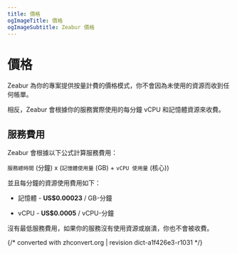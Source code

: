 ```yaml
---
title: 價格
ogImageTitle: 價格
ogImageSubtitle: Zeabur 價格
---
```


# 價格

Zeabur 為你的專案提供按量計費的價格模式，你不會因為未使用的資源而收到任何帳單。

相反，Zeabur 會根據你的服務實際使用的每分鐘 vCPU 和記憶體資源來收費。

## 服務費用

Zeabur 會根據以下公式計算服務費用：
  
`服務總時間` (分鐘) x (`記憶體使用量` (GB) + `vCPU 使用量` (核心))

並且每分鐘的資源使用費用如下：

- 記憶體 - **US$0.00023** / GB-分鐘

- vCPU - **US$0.0005** / vCPU-分鐘

沒有最低服務費用，如果你的服務沒有使用資源或崩潰，你也不會被收費。

{/* converted with zhconvert.org | revision dict-a1f426e3-r1031 */}
